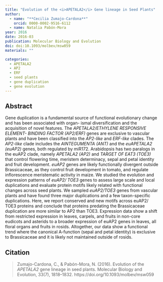 ```yaml
---
title: "Evolution of the <i>APETALA2</i> Gene lineage in Seed Plants"
author:
  - name: "**Cecilia Zumajo-Cardona**"
    orcid: 0000-0002-9516-6112
  - name: Natalia Pabón-Mora
year: 2016
date: 2016-03
publication: Molecular Biology and Evolution
doi: doi:10.1093/molbev/msw059
materials: ""

categories:
  - APETALA2
  - AP2
  - ERF
  - seed plants
  - gene duplication
  - gene evolution
---
```


## Abstract

Gene duplication is a fundamental source of functional evolutionary change and has been associated with organ- ismal diversification and the acquisition of novel features. The *APETALA2/ETHYLENE RESPONSIVE ELEMENT- BINDING FACTOR (AP2/ERF)* genes are exclusive to vascular plants and have been classified into the *AP2-like* and *ERF-like* clades. The *AP2-like* clade includes the *AINTEGUMENTA (ANT)* and the *euAPETALA2 (euAP2)* genes, both regulated by miR172. Arabidopsis has two paralogs in the euAP2 clade, namely *APETALA2 (AP2)* and *TARGET OF EAT3 (TOE3)* that control flowering time, meristem determinacy, sepal and petal identity and fruit development. *euAP2* genes are likely functionally divergent outside Brassicaceae, as they control fruit development in tomato, and regulate inflorescence meristematic activity in maize. We studied the evolution and expression patterns of *euAP2/ TOE3* genes to assess large scale and local duplications and evaluate protein motifs likely related with functional changes across seed plants. We sampled *euAP2/TOE3* genes from vascular plants and have found three major duplications and a few taxon-specific duplications. Here, we report conserved and new motifs across euAP2/ TOE3 proteins and conclude that proteins predating the Brassicaceae duplication are more similar to AP2 than TOE3. Expression data show a shift from restricted expression in leaves, carpels, and fruits in non-core eudicots and asterids to a broader expression of euAP2 genes in leaves, all floral organs and fruits in rosids. Altogether, our data show a functional trend where the canonical A-function (sepal and petal identity) is exclusive to Brassicaceae and it is likely not maintained outside of rosids.

## Citation

>Zumajo-Cardona, C., & Pabón-Mora, N. (2016). Evolution of the *APETALA2* gene lineage in seed plants. Molecular Biology and Evolution, 33(7), 1818–1832. https://doi.org/10.1093/molbev/msw059

